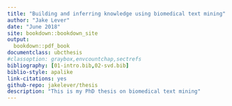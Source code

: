 --- 
title: "Building and inferring knowledge using biomedical text mining"
author: "Jake Lever"
date: "June 2018"
site: bookdown::bookdown_site
output:
  bookdown::pdf_book
documentclass: ubcthesis
#classoption: graybox,envcountchap,sectrefs
bibliography: [01-intro.bib,02-svd.bib]
biblio-style: apalike
link-citations: yes
github-repo: jakelever/thesis
description: "This is my PhD thesis on biomedical text mining"
---
  